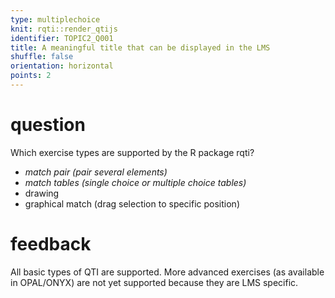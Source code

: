 ```yaml
---
type: multiplechoice
knit: rqti::render_qtijs
identifier: TOPIC2_Q001
title: A meaningful title that can be displayed in the LMS
shuffle: false
orientation: horizontal
points: 2
---
```


# question

Which exercise types are supported by the R package rqti?

- *match pair (pair several elements)*
- *match tables (single choice or multiple choice tables)*
- drawing
- graphical match (drag selection to specific position)

# feedback

All basic types of QTI are supported. More advanced exercises (as available in OPAL/ONYX) are not yet supported because they are LMS specific.
